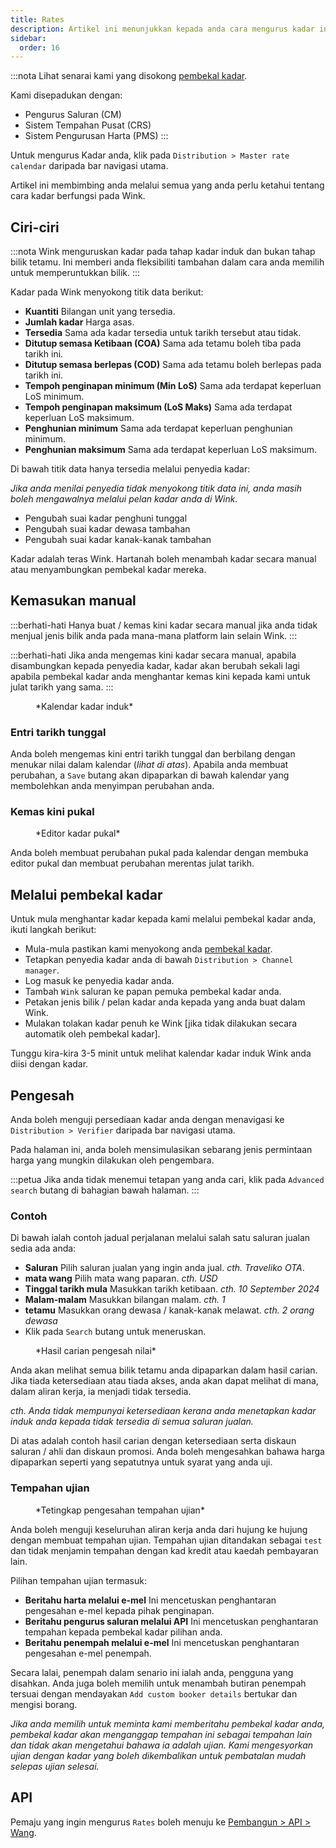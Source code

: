 ```yaml
---
title: Rates
description: Artikel ini menunjukkan kepada anda cara mengurus kadar induk pada Wink.
sidebar:
  order: 16
---
```


:::nota
Lihat senarai kami yang disokong [pembekal kadar](/extranet/rate-providers).

Kami disepadukan dengan:

* Pengurus Saluran (CM)
* Sistem Tempahan Pusat (CRS)
* Sistem Pengurusan Harta (PMS)
  :::

Untuk mengurus Kadar anda, klik pada `Distribution > Master rate calendar` daripada bar navigasi utama.

Artikel ini membimbing anda melalui semua yang anda perlu ketahui tentang cara kadar berfungsi pada Wink.

## Ciri-ciri

:::nota
Wink menguruskan kadar pada tahap kadar induk dan bukan tahap bilik tetamu. Ini memberi anda fleksibiliti tambahan dalam cara anda memilih untuk memperuntukkan bilik.
:::

Kadar pada Wink menyokong titik data berikut:

* **Kuantiti** Bilangan unit yang tersedia.
* **Jumlah kadar** Harga asas.
* **Tersedia** Sama ada kadar tersedia untuk tarikh tersebut atau tidak.
* **Ditutup semasa Ketibaan (COA)** Sama ada tetamu boleh tiba pada tarikh ini.
* **Ditutup semasa berlepas (COD)** Sama ada tetamu boleh berlepas pada tarikh ini.
* **Tempoh penginapan minimum (Min LoS)** Sama ada terdapat keperluan LoS minimum.
* **Tempoh penginapan maksimum (LoS Maks)** Sama ada terdapat keperluan LoS maksimum.
* **Penghunian minimum** Sama ada terdapat keperluan penghunian minimum.
* **Penghunian maksimum** Sama ada terdapat keperluan LoS maksimum.

Di bawah titik data hanya tersedia melalui penyedia kadar:

*Jika anda menilai penyedia tidak menyokong titik data ini, anda masih boleh mengawalnya melalui pelan kadar anda di Wink.*

* Pengubah suai kadar penghuni tunggal
* Pengubah suai kadar dewasa tambahan
* Pengubah suai kadar kanak-kanak tambahan

Kadar adalah teras Wink. Hartanah boleh menambah kadar secara manual atau menyambungkan pembekal kadar mereka.

## Kemasukan manual

:::berhati-hati
Hanya buat / kemas kini kadar secara manual jika anda tidak menjual jenis bilik anda pada mana-mana platform lain selain Wink.
:::

:::berhati-hati
Jika anda mengemas kini kadar secara manual, apabila disambungkan kepada penyedia kadar, kadar akan berubah sekali lagi apabila pembekal kadar anda menghantar kemas kini kepada kami untuk julat tarikh yang sama.
:::

<figure>
  <CloudinaryImage width="700" height="251" resize="scale" quality="best" alt="Kalendar kadar induk" src="academy/rate-calendar" errorImage="noimage_opaque_nyrtl0.png" />

  <figcaption>*Kalendar kadar induk*</figcaption>
</figure>


### Entri tarikh tunggal

Anda boleh mengemas kini entri tarikh tunggal dan berbilang dengan menukar nilai dalam kalendar (*lihat di atas*). Apabila anda membuat perubahan, a `Save` butang akan dipaparkan di bawah kalendar yang membolehkan anda menyimpan perubahan anda.

### Kemas kini pukal

<figure>
  <CloudinaryImage width="700" height="267" resize="scale" quality="best" alt="Editor kadar pukal" src="academy/bulk-editor" errorImage="noimage_opaque_nyrtl0.png" />

  <figcaption>*Editor kadar pukal*</figcaption>
</figure>


Anda boleh membuat perubahan pukal pada kalendar dengan membuka editor pukal dan membuat perubahan merentas julat tarikh.

## Melalui pembekal kadar

Untuk mula menghantar kadar kepada kami melalui pembekal kadar anda, ikuti langkah berikut:

* Mula-mula pastikan kami menyokong anda [pembekal kadar](/extranet/rate-providers).
* Tetapkan penyedia kadar anda di bawah `Distribution > Channel manager`.
* Log masuk ke penyedia kadar anda.
* Tambah `Wink` saluran ke papan pemuka pembekal kadar anda.
* Petakan jenis bilik / pelan kadar anda kepada yang anda buat dalam Wink.
* Mulakan tolakan kadar penuh ke Wink \[jika tidak dilakukan secara automatik oleh pembekal kadar].

Tunggu kira-kira 3-5 minit untuk melihat kalendar kadar induk Wink anda diisi dengan kadar.

## Pengesah

Anda boleh menguji persediaan kadar anda dengan menavigasi ke `Distribution > Verifier` daripada bar navigasi utama.

Pada halaman ini, anda boleh mensimulasikan sebarang jenis permintaan harga yang mungkin dilakukan oleh pengembara.

:::petua
Jika anda tidak menemui tetapan yang anda cari, klik pada `Advanced search` butang di bahagian bawah halaman.
:::

### Contoh

Di bawah ialah contoh jadual perjalanan melalui salah satu saluran jualan sedia ada anda:

* **Saluran** Pilih saluran jualan yang ingin anda jual. *cth. Traveliko OTA*.
* **mata wang** Pilih mata wang paparan. *cth. USD*
* **Tinggal tarikh mula** Masukkan tarikh ketibaan. *cth. 10 September 2024*
* **Malam-malam** Masukkan bilangan malam. *cth. 1*
* **tetamu** Masukkan orang dewasa / kanak-kanak melawat. *cth. 2 orang dewasa*
* Klik pada `Search` butang untuk meneruskan.

<figure>
  <CloudinaryImage width="350" height="501" resize="scale" quality="best" alt="Hasil pengesah nilai" src="academy/rate-verifier" errorImage="noimage_opaque_nyrtl0.png" />

  <figcaption>*Hasil carian pengesah nilai*</figcaption>
</figure>


Anda akan melihat semua bilik tetamu anda dipaparkan dalam hasil carian.
Jika tiada ketersediaan atau tiada akses, anda akan dapat melihat di mana, dalam aliran kerja, ia menjadi tidak tersedia.

*cth. Anda tidak mempunyai ketersediaan kerana anda menetapkan kadar induk anda kepada tidak tersedia di semua saluran jualan.*

Di atas adalah contoh hasil carian dengan ketersediaan serta diskaun saluran / ahli dan diskaun promosi.
Anda boleh mengesahkan bahawa harga dipaparkan seperti yang sepatutnya untuk syarat yang anda uji.

### Tempahan ujian

<figure>
  <CloudinaryImage width="350" height="459" resize="scale" quality="best" alt="Uji modal tempahan" src="academy/test-booking" errorImage="noimage_opaque_nyrtl0.png" />

  <figcaption>*Tetingkap pengesahan tempahan ujian*</figcaption>
</figure>


Anda boleh menguji keseluruhan aliran kerja anda dari hujung ke hujung dengan membuat tempahan ujian.
Tempahan ujian ditandakan sebagai `test` dan tidak menjamin tempahan dengan kad kredit atau kaedah pembayaran lain.

Pilihan tempahan ujian termasuk:

* **Beritahu harta melalui e-mel** Ini mencetuskan penghantaran pengesahan e-mel kepada pihak penginapan.
* **Beritahu pengurus saluran melalui API** Ini mencetuskan penghantaran tempahan kepada pembekal kadar pilihan anda.
* **Beritahu penempah melalui e-mel** Ini mencetuskan penghantaran pengesahan e-mel penempah.

Secara lalai, penempah dalam senario ini ialah anda, pengguna yang disahkan. Anda juga boleh memilih untuk menambah butiran penempah tersuai dengan mendayakan `Add custom booker details` bertukar dan mengisi borang.

*Jika anda memilih untuk meminta kami memberitahu pembekal kadar anda, pembekal kadar akan menganggap tempahan ini sebagai tempahan lain dan tidak akan mengetahui bahawa ia adalah ujian. Kami mengesyorkan ujian dengan kadar yang boleh dikembalikan untuk pembatalan mudah selepas ujian selesai.*

## API

Pemaju yang ingin mengurus `Rates` boleh menuju ke [Pembangun > API > Wang](/developers/apis/#monetize-api).

